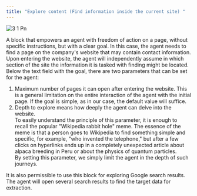 ```yaml
---
title: "Explore content (Find information inside the current site) "
---
```


![3 1 Pn](/Blocks/imgs/3-1.png)

A block that empowers an agent with freedom of action on a page, without specific instructions, but with a clear goal. In this case, the agent needs to find a page on the company's website that may contain contact information. Upon entering the website, the agent will independently assume in which section of the site the information it is tasked with finding might be located. Below the text field with the goal, there are two parameters that can be set for the agent:

1. Maximum number of pages it can open after entering the website. This is a general limitation on the entire interaction of the agent with the initial page. If the goal is simple, as in our case, the default value will suffice.
2. Depth to explore means how deeply the agent can delve into the website.\
   To easily understand the principle of this parameter, it is enough to recall the popular "Wikipedia rabbit hole" meme. The essence of the meme is that a person goes to Wikipedia to find something simple and specific, for example, "who invented the telephone," but after a few clicks on hyperlinks ends up in a completely unexpected article about alpaca breeding in Peru or about the physics of quantum particles.\
   By setting this parameter, we simply limit the agent in the depth of such journeys.

It is also permissible to use this block for exploring Google search results. The agent will open several search results to find the target data for extraction.
